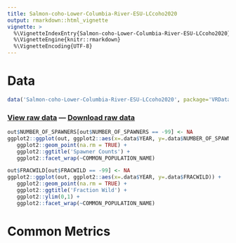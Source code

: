 ```yaml
---
title: Salmon-coho-Lower-Columbia-River-ESU-LCcoho2020
output: rmarkdown::html_vignette
vignette: >
  %\VignetteIndexEntry{Salmon-coho-Lower-Columbia-River-ESU-LCcoho2020}
  %\VignetteEngine{knitr::rmarkdown}
  %\VignetteEncoding{UTF-8}
---
```


# Data

```r
data('Salmon-coho-Lower-Columbia-River-ESU-LCcoho2020', package='VRData')
```

### [View raw data](../data/Salmon-coho-Lower-Columbia-River-ESU-LCcoho2020.html) &#8212; [Download raw data](../data/Salmon-coho-Lower-Columbia-River-ESU-LCcoho2020.csv)

```r
out$NUMBER_OF_SPAWNERS[out$NUMBER_OF_SPAWNERS == -99] <- NA
ggplot2::ggplot(out, ggplot2::aes(x=.data$YEAR, y=.data$NUMBER_OF_SPAWNERS)) +
   ggplot2::geom_point(na.rm = TRUE) +
   ggplot2::ggtitle('Spawner Counts') +
   ggplot2::facet_wrap(~COMMON_POPULATION_NAME)
```

```r
out$FRACWILD[out$FRACWILD == -99] <- NA
ggplot2::ggplot(out, ggplot2::aes(x=.data$YEAR, y=.data$FRACWILD)) +
   ggplot2::geom_point(na.rm = TRUE) +
   ggplot2::ggtitle('Fraction Wild') +
   ggplot2::ylim(0,1) +
   ggplot2::facet_wrap(~COMMON_POPULATION_NAME)
```

# Common Metrics



